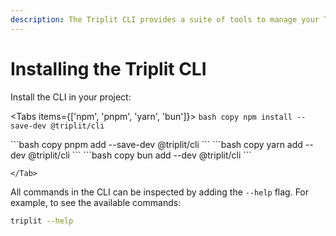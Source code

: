 ```yaml
---
description: The Triplit CLI provides a suite of tools to manage your Triplit projects, from local development to deployment.
---
```



# Installing the Triplit CLI

Install the CLI in your project:

<Tabs items={['npm', 'pnpm', 'yarn', 'bun']}>
  <Tab>
    ```bash copy
    npm install --save-dev @triplit/cli
    ```

  </Tab>
  <Tab>
    ```bash copy
    pnpm add --save-dev @triplit/cli
    ```

  </Tab>
  <Tab>
    ```bash copy
    yarn add --dev @triplit/cli 
    ```

  </Tab>
  <Tab>
    ```bash copy
    bun add --dev @triplit/cli 
    ```
    
    </Tab>
</Tabs>

All commands in the CLI can be inspected by adding the `--help` flag. For example, to see the available commands:

```bash
triplit --help
```
